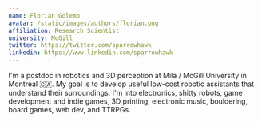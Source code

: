 ```yaml
---
name: Florian Golemo
avatar: /static/images/authors/florian.png
affiliation: Research Scientist
university: McGill
twitter: https://twitter.com/sparrowhawk
linkedin: https://www.linkedin.com/sparrowhawk
---
```


I'm a postdoc in robotics and 3D perception at Mila / McGill University in Montreal 🇨🇦.
My goal is to develop useful low-cost robotic assistants that understand their surroundings.
I'm into electronics, shitty robots, game development and indie games, 3D printing, electronic music, bouldering, board games, web dev, and TTRPGs.